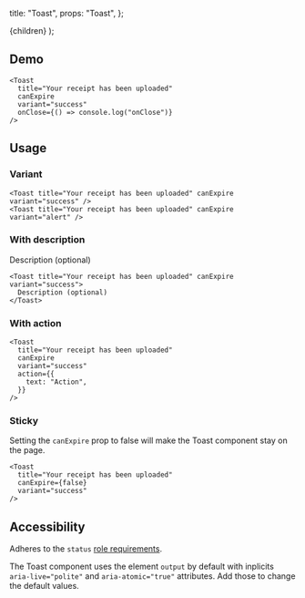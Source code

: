 

  title: "Toast",
  props: "Toast",
};

  <MdxLayout metadata={metadata}>{children}</MdxLayout>
);

## Demo

<DemoToast />

```tsx
<Toast
  title="Your receipt has been uploaded"
  canExpire
  variant="success"
  onClose={() => console.log("onClose")}
/>
```

## Usage

### Variant

<div className="box flex flex-col gap-m pointer-events-none">
  <Toast title="Your receipt has been uploaded" canExpire variant="success" />
  <Toast title="Your receipt has been uploaded" canExpire variant="alert" />
</div>

```tsx
<Toast title="Your receipt has been uploaded" canExpire variant="success" />
<Toast title="Your receipt has been uploaded" canExpire variant="alert" />
```

### With description

<div className="box pointer-events-none">
  <Toast title="Your receipt has been uploaded" canExpire variant="success">
    Description (optional)
  </Toast>
</div>

```tsx
<Toast title="Your receipt has been uploaded" canExpire variant="success">
  Description (optional)
</Toast>
```

### With action

<div className="box pointer-events-none">
  <Toast
    title="Your receipt has been uploaded"
    canExpire
    variant="success"
    action={{
      text: "Action",
    }}
  />
</div>

```tsx
<Toast
  title="Your receipt has been uploaded"
  canExpire
  variant="success"
  action={{
    text: "Action",
  }}
/>
```

### Sticky

Setting the `canExpire` prop to false will make the Toast component stay on the page.

<div className="box pointer-events-none">
  <Toast
    title="Your receipt has been uploaded"
    canExpire={false}
    variant="success"
  />
</div>

```tsx
<Toast
  title="Your receipt has been uploaded"
  canExpire={false}
  variant="success"
/>
```

## Accessibility

Adheres to the `status` [role requirements](https://www.w3.org/TR/wai-aria-1.2/#status).

The Toast component uses the element `output` by default with inplicits `aria-live="polite"` and `aria-atomic="true"` attributes. Add those to change the default values.
